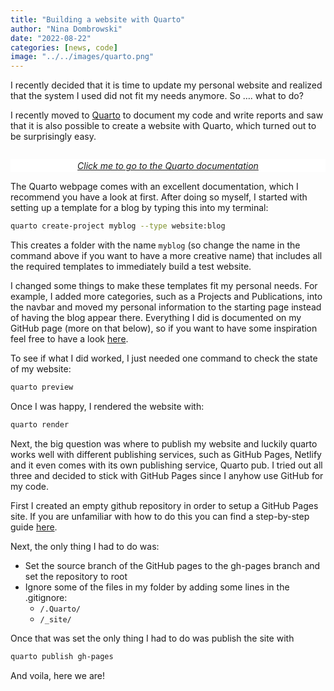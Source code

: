 ```yaml
---
title: "Building a website with Quarto"
author: "Nina Dombrowski"
date: "2022-08-22"
categories: [news, code]
image: "../../images/quarto.png"
---
```


I recently decided that it is time to update my personal website and realized that the system I used did not fit my needs anymore. So .... what to do?

I recently moved to [Quarto](https://Quarto.org) to document my code and write reports and saw that it is also possible to create a website with Quarto, which turned out to be surprisingly easy.

<html>
   <body>
   <style>
   
   figcaption {
   background-color: white;
   color: white;
   font-style: italic;
   padding: 2px;
   text-align: center;
}
   </style>
   <p align="center">
      <a href="https://quarto.org/docs/websites/">
         <img alt="" src="../../images/quarto.png">
         <figcaption>Click me to go to the Quarto documentation</figcaption>
      </a>
      </p>
   </body>
</html>


The Quarto webpage comes with an excellent documentation, which I recommend you have a look at first. After doing so myself, I started with setting up a template for a blog by typing this into my terminal:

```bash
quarto create-project myblog --type website:blog
```

This creates a folder with the name `myblog` (so change the name in the command above if you want to have a more creative name) that includes all the required templates to immediately build a test website. 

I changed some things to make these templates fit my personal needs. For example, I added more categories, such as a Projects and Publications, into the navbar and moved my personal information to the starting page instead of having the blog appear there. Everything I did is documented on my GitHub page (more on that below), so if you want to have some inspiration feel free to have a look [here](https://github.com/ndombrowski/ndombrowski.github.io).

To see if what I did worked, I just needed one command to check the state of my website: 

```bash
quarto preview
```

Once I was happy, I rendered the website with:

```bash
quarto render
```

Next, the big question was where to publish my website and luckily quarto works well with different publishing services, such as GitHub Pages, Netlify and it even comes with its own publishing service, Quarto pub. I tried out all three and decided to stick with GitHub Pages since I anyhow use GitHub for my code.

First I created an empty github repository in order to setup a GitHub Pages site. If you are unfamiliar with how to do this you can find a step-by-step guide [here](https://docs.github.com/en/pages/getting-started-with-github-pages/creating-a-github-pages-site). 

Next, the only thing I had to do was:

- Set the source branch of the GitHub pages to the gh-pages branch and set the repository to root
- Ignore some of the files in my folder by adding some lines in the .gitignore:
    - `/.Quarto/`
    - `/_site/`

Once that was set the only thing I had to do was publish the site with 

```bash
quarto publish gh-pages
```

And voila, here we are!

